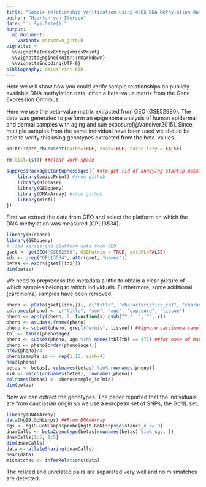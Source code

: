 ```yaml
---
title: "Sample relationship verification using 450k DNA Methylation data: beta-values"
author: "Maarten van Iterson"
date: "`r Sys.Date()`"
output:
  md_document:
    variant: markdown_github
vignette: >
  %\VignetteIndexEntry{omicsPrint}
  %\VignetteEngine{knitr::rmarkdown}
  %\VignetteEncoding{UTF-8}
bibliography: omicsPrint.bib
---
```


Here we will show how you could verify sample relationships on
publicly available DNA methylation data, often a beta-value matrix
from the Gene Expression Omnibus.

Here we use the beta-value matrix extracted from GEO (GSE52980). The
data was generated to perform an epigenome analysis of human epidermal
and dermal samples with aging and sun exposure[@Vandiver2015]. Since,
multiple samples from the same individual have been used we should be
able to verify this using genotypes extracted from the beta-values.


```r
knitr::opts_chunk$set(cache=TRUE, eval=TRUE, cache.lazy = FALSE)

rm(list=ls()) ##clear work space

suppressPackageStartupMessages({ ##to get rid of annoying startup messages (like ours ;)!)
    library(omicsPrint) #from github     
    library(Biobase)
    library(GEOquery)
    library(DNAmArray) #from github     
    library(minfi)
})
```

First we extract the data from GEO and select the platform on which
the DNA methylation was measured (GPL13534).

```r
library(Biobase)
library(GEOquery)
# load series and platform data from GEO
gset <- getGEO("GSE52980", GSEMatrix = TRUE, getGPL=FALSE)
idx <- grep("GPL13534", attr(gset, "names"))
betas <- exprs(gset[[idx]])
dim(betas)
```

We need to preprocess the metadata a little to obtain a clear picture
of which samples belong to which individuals. Furthermore, some
additional (carcinoma) samples have been removed.

```r
pheno <- pData(gset[[idx]])[, c("title", "characteristics_ch1", "characteristics_ch1.1",  "characteristics_ch1.2", "characteristics_ch1.3")]
colnames(pheno) <- c("title", "sex", "age", "exposure", "tissue")
pheno <- apply(pheno, 2, function(x) gsub("^.*: ", "", x))
pheno <- as.data.frame(pheno)
pheno <- subset(pheno, grepl("ermis", tissue)) ##ignore carcinoma samples
tbl <- table(pheno$age)
pheno <- subset(pheno, age %in% names(tbl[tbl == 4])) ##for ease of mapping to same individual
pheno <- pheno[order(pheno$age),]
nrow(pheno)/4
pheno$sample_id <- rep(1:15, each=4)
head(pheno)
betas <- betas[, colnames(betas) %in% rownames(pheno)]
mid <- match(colnames(betas), rownames(pheno))
colnames(betas) <- pheno$sample_id[mid]
dim(betas)
```

Now we can extract the genotypes. The paper reported that the
individuals are from cauciasian origin so we use a european set of
SNPs; the GoNL set.

```r
library(DNAmArray)
data(hg19.GoNLsnps) ##From DNAmArray
cgs <- hg19.GoNLsnps$probe[hg19.GoNLsnps$distance_c <= 0]
dnamCalls <- beta2genotype(betas[rownames(betas) %in% cgs, ])
dnamCalls[1:5, 1:5]
dim(dnamCalls)
data <- alleleSharing(dnamCalls)
head(data)
mismatches <- inferRelations(data)
```

The related and unrelated pairs are separated very well and no
mismatches are detected.

